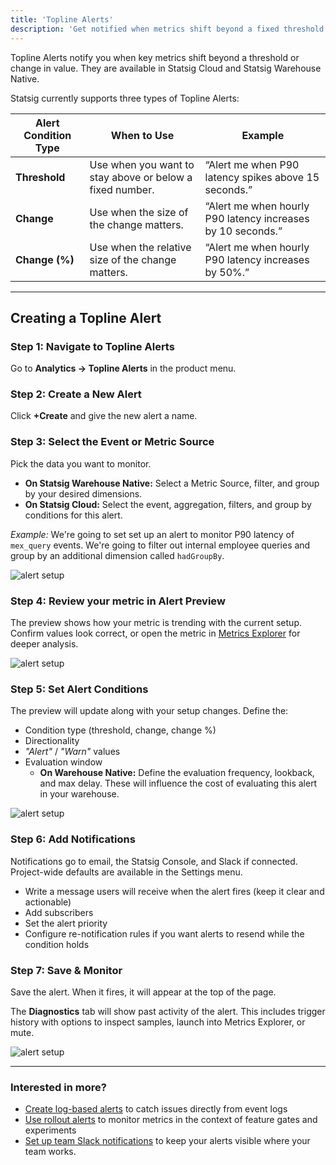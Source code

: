 ```yaml
---
title: 'Topline Alerts'
description: 'Get notified when metrics shift beyond a fixed threshold or relative change in value.'
---
```


Topline Alerts notify you when key metrics shift beyond a threshold or change in value. They are available in Statsig Cloud and Statsig Warehouse Native.

Statsig currently supports three types of Topline Alerts:


| Alert Condition Type         | When to Use                          | Example                                                   |
|--------------------|-----------------------------------------|-----------------------------------------------------------|
| **Threshold**     | Use when you want to stay above or below a fixed number. | “Alert me when P90 latency spikes above 15 seconds.” |
| **Change**        | Use when the size of the change matters. | “Alert me when hourly P90 latency increases by 10 seconds.” |
| **Change (%)**    | Use when the relative size of the change matters. | “Alert me when hourly P90 latency increases by 50%.” |

---

## Creating a Topline Alert
### **Step 1:** Navigate to Topline Alerts
Go to **Analytics → Topline Alerts** in the product menu.  

### **Step 2:** Create a New Alert
Click **+Create** and give the new alert a name.

### **Step 3:** Select the Event or Metric Source
Pick the data you want to monitor.
- **On Statsig Warehouse Native:** Select a Metric Source, filter, and group by your desired dimensions.
- **On Statsig Cloud:** Select the event, aggregation, filters, and group by conditions for this alert.
  
_Example:_ We're going to set set up an alert to monitor P90 latency of `mex_query` events. We're going to filter out internal employee queries and group by an additional dimension called `hadGroupBy`.

![alert setup](/images/infra-analytics/topline-alerts-choose-events.png)

### **Step 4:** Review your metric in Alert Preview
The preview shows how your metric is trending with the current setup. Confirm values look correct, or open the metric in [Metrics Explorer](https://docs.statsig.com/product-analytics/drilldown) for deeper analysis.  

![alert setup](/images/infra-analytics/topline-alerts-preview.png)

### **Step 5:** Set Alert Conditions
The preview will update along with your setup changes. Define the:
- Condition type (threshold, change, change %)
- Directionality 
- _"Alert"_ / _"Warn"_ values
- Evaluation window
  - **On Warehouse Native:** Define the evaluation frequency, lookback, and max delay. These will influence the cost of evaluating this alert in your warehouse.

![alert setup](/images/infra-analytics/topline-alerts-conditions.png)


### **Step 6:** Add Notifications
Notifications go to email, the Statsig Console, and Slack if connected. Project-wide defaults are available in the Settings menu. 
- Write a message users will receive when the alert fires (keep it clear and actionable)
- Add subscribers
- Set the alert priority
- Configure re-notification rules if you want alerts to resend while the condition holds


### **Step 7:** Save & Monitor
Save the alert. When it fires, it will appear at the top of the page. 

The **Diagnostics** tab will show past activity of the alert. This includes trigger history with options to inspect samples, launch into Metrics Explorer, or mute.  

![alert setup](/images/infra-analytics/topline-alerts-diagnostics.png)
<br />

---

### Interested in more?
- [Create log-based alerts](/infra-analytics/topline-alerts-logs) to catch issues directly from event logs 
- [Use rollout alerts](/product-analytics/alerts/rollout_alerts) to monitor metrics in the context of feature gates and experiments
- [Set up team Slack notifications](https://docs.statsig.com/integrations/slack/#team-notifications) to keep your alerts visible where your team works.
